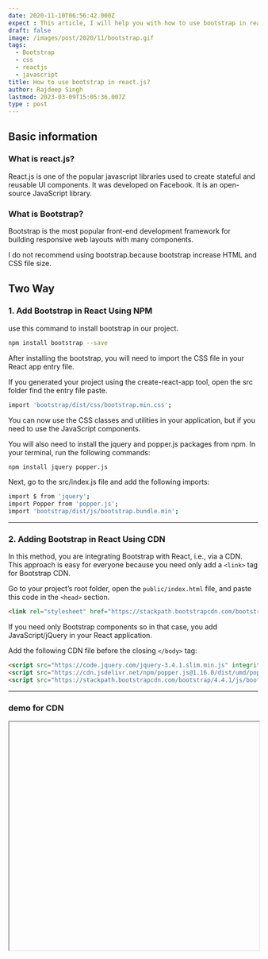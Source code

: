 ```yaml
---
date: 2020-11-10T06:56:42.000Z
expect : This article, I will help you with how to use bootstrap in react.js.it very simple to add bootstrap in your project. we start with basic Intro.
draft: false
image: /images/post/2020/11/bootstrap.gif
tags:
  - Bootstrap
  - css
  - reactjs
  - javascript
title: How to use bootstrap in react.js?
author: Rajdeep Singh
lastmod: 2023-03-09T15:05:36.007Z
type : post
---
```


## Basic information

### What is react.js?

React.js is one of the popular javascript libraries used to create stateful and
reusable UI components. It was developed on Facebook. It is an open-source
JavaScript library.

### What is Bootstrap?

Bootstrap is the most popular front-end development framework for building
responsive web layouts with many components.

<Alert color="blue">
I do not recommend using bootstrap.because bootstrap
increase HTML and CSS file size. 
</Alert>

## Two Way

### 1. Add Bootstrap in React Using NPM

use this command to install bootstrap in our project.

```bash
npm install bootstrap --save
```

After installing the bootstrap, you will need to import the CSS file in your
React app entry file.

If you generated your project using the create-react-app tool, open the src
folder find the entry file paste.

```bash
import 'bootstrap/dist/css/bootstrap.min.css';
```

You can now use the CSS classes and utilities in your application, but if you
need to use the JavaScript components.

You will also need to install the jquery and popper.js packages from npm. In your terminal, run the following commands:

```bash
npm install jquery popper.js
```

Next, go to the src/index.js file and add the following imports:

```bash
import $ from 'jquery';
import Popper from 'popper.js';
import 'bootstrap/dist/js/bootstrap.bundle.min';
```

---

### 2. Adding Bootstrap in React Using CDN

In this method, you are integrating Bootstrap with React, i.e., via a CDN. This
approach is easy for everyone because you need only add a `<link>` tag for
Bootstrap CDN.

Go to your project’s root folder, open the `public/index.html` file, and paste
this code in the `<head>` section.

```html
<link rel="stylesheet" href="https://stackpath.bootstrapcdn.com/bootstrap/4.4.1/css/bootstrap.min.css" integrity="sha384-Vkoo8x4CGsO3+Hhxv8T/Q5PaXtkKtu6ug5TOeNV6gBiFeWPGFN9MuhOf23Q9Ifjh" crossorigin="anonymous">
```

If you need only Bootstrap components so in that case, you add JavaScript/jQuery
in your React application.

Add the following CDN file before the closing `</body>` tag:

```html
<script src="https://code.jquery.com/jquery-3.4.1.slim.min.js" integrity="sha384-J6qa4849blE2+poT4WnyKhv5vZF5SrPo0iEjwBvKU7imGFAV0wwj1yYfoRSJoZ+n" crossorigin="anonymous"></script>
<script src="https://cdn.jsdelivr.net/npm/popper.js@1.16.0/dist/umd/popper.min.js" integrity="sha384-Q6E9RHvbIyZFJoft+2mJbHaEWldlvI9IOYy5n3zV9zzTtmI3UksdQRVvoxMfooAo" crossorigin="anonymous"></script>
<script src="https://stackpath.bootstrapcdn.com/bootstrap/4.4.1/js/bootstrap.min.js" integrity="sha384-wfSDF2E50Y2D1uUdj0O3uMBJnjuUD4Ih7YwaYd1iqfktj0Uod8GCExl3Og8ifwB6" crossorigin="anonymous"></script>
```

---

### demo for CDN
<Iframe class='codeSandBoxIframe' url="https://codesandbox.io/embed/how-to-use-bootstrap-in-reactjs-o1033?autoresize=1&fontsize=14&hidenavigation=1&theme=dark&view=preview" width="100%" height="460px" display="block" position="relative"/>
---

# Conclusion

I hope you understand how to add bootstrap. But I recommend you to use react-bootstrap or reactstrap pre-built framework with react and bootstrap. Any
queries and suggestions plz tell me in the comment box.

---

## Key Link

1. [https://reactstrap.github.io/](https://reactstrap.github.io/)
2. [https://react-bootstrap.github.io/getting-started/introduction/](https://react-bootstrap.github.io/getting-started/introduction/)
3. [https://reactjs.org/](https://reactjs.org/)
4. [https://getbootstrap.com/](https://getbootstrap.com/)

---
